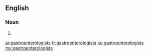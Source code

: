 ==English==

===Noun===
{{head|en|noun plural form}}

# {{plural of|gastroenterologist|lang=en}}

[[ar:gastroenterologists]]
[[fr:gastroenterologists]]
[[ku:gastroenterologists]]
[[my:gastroenterologists]]